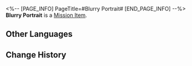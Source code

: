 <%-- [PAGE_INFO]
PageTitle=#Blurry Portrait#
[END_PAGE_INFO] --%>
{{Item Infobox
|id          = 149976
|image       = Item Blurry Portrait.png
|type        = Mission Item
|invCategory = Missions
|rarity      = 1
|effect      = 
|description = A small circular frame with a portrait within. Evidence of a certain individual's part in a certain historic event.<br />The figure in the picture did not seem to plan to let people feel the historical weight this photo should carry.
}}
{{Description|''"What will become of Belobog in a hundred years? Well, you'll have to see it through your eyes."''}}
'''Blurry Portrait''' is a [[Mission Item]].

==Other Languages==
{{Other Languages
|en   = Blurry Portrait
|zhs  = 内容模糊的肖像
|zht  = 內容模糊的肖像
|ja   = ぼんやりした肖像写真
|ko   = 흐릿한 초상
|es   = Retrato borroso
|fr   = Portrait flou
|ru   = Размытый портрет
|th   = ภาพบุคคลที่แสนจะเลือนราง
|vi   = Chân Dung Mờ Ảo
|de   = Unscharfes Porträt
|id   = Potret yang Buram
|pt   = Retrato Borrado
}}

==Change History==
{{Change History|1.0}}